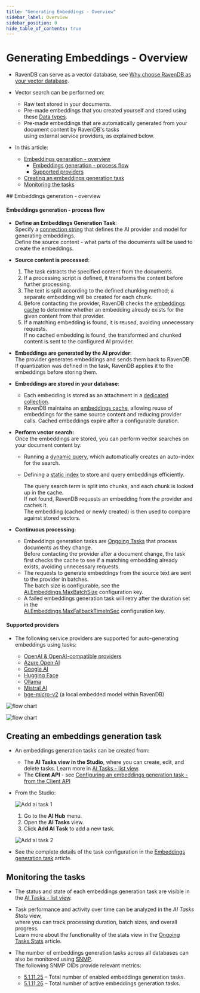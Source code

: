 ```yaml
---
title: "Generating Embeddings - Overview"
sidebar_label: Overview
sidebar_position: 0
hide_table_of_contents: true
---
```



# Generating Embeddings - Overview
<Admonition type="note" title="Note">

* RavenDB can serve as a vector database, see [Why choose RavenDB as your vector database](../../ai-integration/vector-search/ravendb-as-vector-database.mdx#why-choose-ravendb-as-your-vector-database).

* Vector search can be performed on:   
   * Raw text stored in your documents.   
   * Pre-made embeddings that you created yourself and stored using these [Data types](../../ai-integration/vector-search/data-types-for-vector-search.mdx#numerical-data).  
   * Pre-made embeddings that are automatically generated from your document content by RavenDB's tasks  
     using external service providers, as explained below.
* In this article:
  * [Embeddings generation - overview](../../ai-integration/generating-embeddings/overview.mdx#embeddings-generation---overview)
     * [Embeddings generation - process flow](../../ai-integration/generating-embeddings/overview.mdx#embeddings-generation---process-flow)
     * [Supported providers](../../ai-integration/generating-embeddings/overview.mdx#supported-providers)
  * [Creating an embeddings generation task](../../ai-integration/generating-embeddings/overview.mdx#creating-an-embeddings-generation-task)
  * [Monitoring the tasks](../../ai-integration/generating-embeddings/overview.mdx#monitoring-the-tasks)

</Admonition>
## Embeddings generation - overview

<Admonition type="note" title="Note">

#### Embeddings generation - process flow
* **Define an Embeddings Generation Task**:  
  Specify a [connection string](../../ai-integration/connection-strings/connection-strings-overview.mdx) that defines the AI provider and model for generating embeddings.  
  Define the source content - what parts of the documents will be used to create the embeddings.  

* **Source content is processed**:  
  1. The task extracts the specified content from the documents.  
  2. If a processing script is defined, it transforms the content before further processing.  
  3. The text is split according to the defined chunking method; a separate embedding will be created for each chunk.  
  4. Before contacting the provider, RavenDB checks the [embeddings cache](../../ai-integration/generating-embeddings/embedding-collections.mdx#the-embeddings-cache-collection)
     to determine whether an embedding already exists for the given content from that provider.
  5. If a matching embedding is found, it is reused, avoiding unnecessary requests.  
     If no cached embedding is found, the transformed and chunked content is sent to the configured AI provider.  

* **Embeddings are generated by the AI provider**:  
  The provider generates embeddings and sends them back to RavenDB.  
  If quantization was defined in the task, RavenDB applies it to the embeddings before storing them.

* **Embeddings are stored in your database**:  
  * Each embedding is stored as an attachment in a [dedicated collection](../../ai-integration/generating-embeddings/embedding-collections.mdx#the-embeddings-collection).  
  * RavenDB maintains an [embeddings cache](../../ai-integration/generating-embeddings/embedding-collections.mdx#the-embeddings-cache-collection),
    allowing reuse of embeddings for the same source content and reducing provider calls.
    Cached embeddings expire after a configurable duration.

* **Perform vector search:**  
  Once the embeddings are stored, you can perform vector searches on your document content by:  
  * Running a [dynamic query](../../ai-integration/vector-search/vector-search-using-dynamic-query.mdx#querying-pre-made-embeddings-generated-by-tasks), which automatically creates an auto-index for the search.  
  * Defining a [static index](../../ai-integration/vector-search/vector-search-using-static-index.mdx#indexing-pre-made-text-embeddings) to store and query embeddings efficiently.  

      The query search term is split into chunks, and each chunk is looked up in the cache.  
      If not found, RavenDB requests an embedding from the provider and caches it.  
      The embedding (cached or newly created) is then used to compare against stored vectors. 

* **Continuous processing**:  
  * Embeddings generation tasks are [Ongoing Tasks](../../studio/database/tasks/ongoing-tasks/general-info.mdx) that process documents as they change.  
    Before contacting the provider after a document change, the task first checks the cache to see if a matching embedding already exists, avoiding unnecessary requests.
  * The requests to generate embeddings from the source text are sent to the provider in batches.  
    The batch size is configurable, see the [Ai.Embeddings.MaxBatchSize](../../server/configuration/ai-integration-configuration.mdx#aiembeddingsmaxbatchsize) configuration key.  
  * A failed embeddings generation task will retry after the duration set in the  
    [Ai.Embeddings.MaxFallbackTimeInSec](../../server/configuration/ai-integration-configuration.mdx#aiembeddingsmaxfallbacktimeinsec) configuration key.

</Admonition>
<Admonition type="note" title="Note">

#### Supported providers
* The following service providers are supported for auto-generating embeddings using tasks:

    * [OpenAI & OpenAI-compatible providers](../../ai-integration/connection-strings/open-ai.mdx)
    * [Azure Open AI](../../ai-integration/connection-strings/azure-open-ai.mdx)
    * [Google AI](../../ai-integration/connection-strings/google-ai.mdx)
    * [Hugging Face](../../ai-integration/connection-strings/hugging-face.mdx)
    * [Ollama](../../ai-integration/connection-strings/ollama.mdx)
    * [Mistral AI](../../ai-integration/connection-strings/mistral-ai.mdx)
    * [bge-micro-v2](../../ai-integration/connection-strings/embedded.mdx) (a local embedded model within RavenDB)

</Admonition>

![flow chart](./assets/embeddings-generation-task-flow.png)

![flow chart](./assets/vector-search-flow.png)



## Creating an embeddings generation task

* An embeddings generation tasks can be created from:
    * The **AI Tasks view in the Studio**, where you can create, edit, and delete tasks. Learn more in [AI Tasks - list view](../../ai-integration/ai-tasks-list-view.mdx).
    * The **Client API** - see [Configuring an embeddings generation task - from the Client API](../../ai-integration/generating-embeddings/embeddings-generation-task.mdx#configuring-an-embeddings-generation-task---from-the-client-api)
* From the Studio:  

     ![Add ai task 1](./assets/add-ai-task-1.png)

     1. Go to the **AI Hub** menu.
     2. Open the **AI Tasks** view.
     3. Click **Add AI Task** to add a new task.

     ![Add ai task 2](./assets/add-ai-task-2.png)

* See the complete details of the task configuration in the [Embeddings generation task](../../ai-integration/generating-embeddings/embeddings-generation-task.mdx) article.



## Monitoring the tasks

* The status and state of each embeddings generation task are visible in the [AI Tasks - list view](../../ai-integration/ai-tasks-list-view.mdx).

* Task performance and activity over time can be analyzed in the _AI Tasks Stats_ view,  
  where you can track processing duration, batch sizes, and overall progress.  
  Learn more about the functionality of the stats view in the [Ongoing Tasks Stats](../../studio/database/stats/ongoing-tasks-stats/overview.mdx) article.

* The number of embeddings generation tasks across all databases can also be monitored using [SNMP](../../server/administration/snmp/snmp-overview.mdx).  
  The following SNMP OIDs provide relevant metrics:
  * [5.1.11.25](../../server/administration/snmp/snmp-overview.mdx#511125) – Total number of enabled embeddings generation tasks.
  * [5.1.11.26](../../server/administration/snmp/snmp-overview.mdx#511126) – Total number of active embeddings generation tasks.



